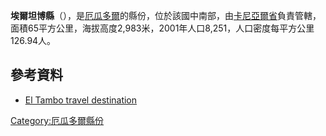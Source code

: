 '''埃爾坦博縣'''（{{lang-es|Cantón El Tambo}}），是[[厄瓜多爾|厄瓜多爾]]的縣份，位於該國中南部，由[[卡尼亞爾省|卡尼亞爾省]]負責管轄，面積65平方公里，海拔高度2,983米，2001年人口8,251，人口密度每平方公里126.94人。

==參考資料==
*[https://web.archive.org/web/20090506124935/http://www.volunteeringecuador.info/canar/el-tambo.html El Tambo travel destination]

{{厄瓜多爾縣份}}

[[Category:厄瓜多爾縣份|Category:厄瓜多爾縣份]]


{{Ecuador-geo-stub}}
